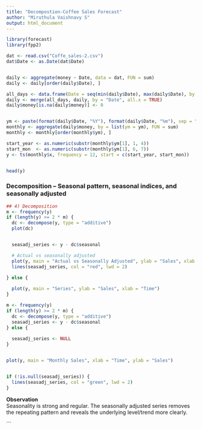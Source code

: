 ```yaml
---
title: "Decompostion-Coffee Sales Forecast"
author: "Miruthula Vaishnavy S"
output: html_document
---
```




```r
library(forecast)
library(fpp2)
```

```r

dat <- read.csv("Coffe_sales-2.csv")
dat$Date <- as.Date(dat$Date)


daily <- aggregate(money ~ Date, data = dat, FUN = sum)
daily <- daily[order(daily$Date), ]

all_days <- data.frame(Date = seq(min(daily$Date), max(daily$Date), by = "day"))
daily <- merge(all_days, daily, by = "Date", all.x = TRUE)
daily$money[is.na(daily$money)] <- 0


ym <- paste(format(daily$Date, "%Y"), format(daily$Date, "%m"), sep = "-")
monthly <- aggregate(daily$money, by = list(ym = ym), FUN = sum)
monthly <- monthly[order(monthly$ym), ]

start_year <- as.numeric(substr(monthly$ym[1], 1, 4))
start_mon  <- as.numeric(substr(monthly$ym[1], 6, 7))
y <- ts(monthly$x, frequency = 12, start = c(start_year, start_mon))


head(y)
```



### Decomposition – Seasonal pattern, seasonal indices, and seasonally adjusted

```r
     
## 4) Decomposition 
m <- frequency(y)           
if (length(y) >= 2 * m) {      
  dc <- decompose(y, type = "additive") 
  plot(dc)


  seasadj_series <- y - dc$seasonal

  # Actual vs seasonally adjusted
  plot(y, main = "Actual vs Seasonally Adjusted", ylab = "Sales", xlab = "Time")
  lines(seasadj_series, col = "red", lwd = 2)

} else {
 
  plot(y, main = "Series", ylab = "Sales", xlab = "Time")
}


```

```r

m <- frequency(y)  
if (length(y) >= 2 * m) {
  dc <- decompose(y, type = "additive") 
  seasadj_series <- y - dc$seasonal
} else {
 
  seasadj_series <- NULL
}


plot(y, main = "Monthly Sales", xlab = "Time", ylab = "Sales")


if (!is.null(seasadj_series)) {
  lines(seasadj_series, col = "green", lwd = 2)
}
```

**Observation**  
Seasonality is strong and regular. The seasonally adjusted series removes the repeating pattern and reveals the underlying level/trend more clearly.



```
